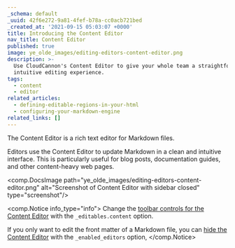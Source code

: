 ```yaml
---
_schema: default
_uuid: 42f6e272-9a81-4fef-b78a-cc0acb721bed
_created_at: '2021-09-15 05:03:07 +0000'
title: Introducing the Content Editor
nav_title: Content Editor
published: true
image: ye_olde_images/editing-editors-content-editor.png
description: >-
  Use CloudCannon's Content Editor to give your whole team a straightforward and
  intuitive editing experience.
tags:
  - content
  - editor
related_articles:
  - defining-editable-regions-in-your-html
  - configuring-your-markdown-engine
related_links: []
---
```

The Content Editor is a rich text editor for Markdown files.

Editors use the Content Editor to update Markdown in a clean and intuitive interface. This is particularly useful for blog posts, documentation guides, and other content-heavy web pages.

<comp.DocsImage path="ye_olde_images/editing-editors-content-editor.png" alt="Screenshot of Content Editor with sidebar closed" type="screenshot"/>

<comp.Notice info_type="info">
  Change the [toolbar controls for the Content Editor](/documentation/articles/defining-editable-regions-in-your-html/#options) with the `_editables.content` option.

  If you only want to edit the front matter of a Markdown file, you can [hide the Content Editor](/documentation/articles/choosing-the-editors-for-each-file/#hiding-the-content-area) with the `_enabled_editors` option,
</comp.Notice>